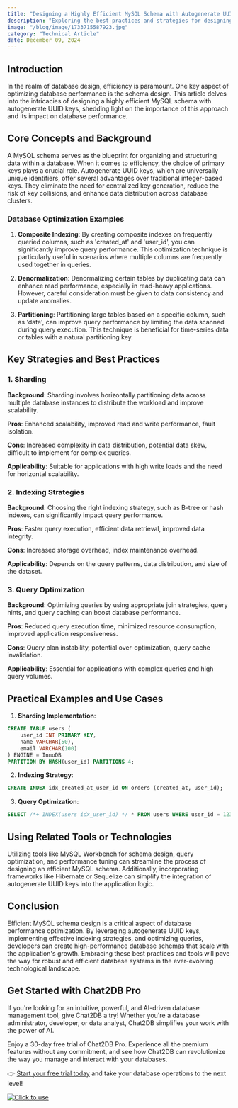 ```yaml
---
title: "Designing a Highly Efficient MySQL Schema with Autogenerate UUID Keys"
description: "Exploring the best practices and strategies for designing a highly efficient MySQL schema with autogenerate UUID keys."
image: "/blog/image/1733715587923.jpg"
category: "Technical Article"
date: December 09, 2024
---
```


## Introduction

In the realm of database design, efficiency is paramount. One key aspect of optimizing database performance is the schema design. This article delves into the intricacies of designing a highly efficient MySQL schema with autogenerate UUID keys, shedding light on the importance of this approach and its impact on database performance.

## Core Concepts and Background

A MySQL schema serves as the blueprint for organizing and structuring data within a database. When it comes to efficiency, the choice of primary keys plays a crucial role. Autogenerate UUID keys, which are universally unique identifiers, offer several advantages over traditional integer-based keys. They eliminate the need for centralized key generation, reduce the risk of key collisions, and enhance data distribution across database clusters.

### Database Optimization Examples

1. **Composite Indexing**: By creating composite indexes on frequently queried columns, such as 'created_at' and 'user_id', you can significantly improve query performance. This optimization technique is particularly useful in scenarios where multiple columns are frequently used together in queries.

2. **Denormalization**: Denormalizing certain tables by duplicating data can enhance read performance, especially in read-heavy applications. However, careful consideration must be given to data consistency and update anomalies.

3. **Partitioning**: Partitioning large tables based on a specific column, such as 'date', can improve query performance by limiting the data scanned during query execution. This technique is beneficial for time-series data or tables with a natural partitioning key.

## Key Strategies and Best Practices

### 1. Sharding

**Background**: Sharding involves horizontally partitioning data across multiple database instances to distribute the workload and improve scalability.

**Pros**: Enhanced scalability, improved read and write performance, fault isolation.

**Cons**: Increased complexity in data distribution, potential data skew, difficult to implement for complex queries.

**Applicability**: Suitable for applications with high write loads and the need for horizontal scalability.

### 2. Indexing Strategies

**Background**: Choosing the right indexing strategy, such as B-tree or hash indexes, can significantly impact query performance.

**Pros**: Faster query execution, efficient data retrieval, improved data integrity.

**Cons**: Increased storage overhead, index maintenance overhead.

**Applicability**: Depends on the query patterns, data distribution, and size of the dataset.

### 3. Query Optimization

**Background**: Optimizing queries by using appropriate join strategies, query hints, and query caching can boost database performance.

**Pros**: Reduced query execution time, minimized resource consumption, improved application responsiveness.

**Cons**: Query plan instability, potential over-optimization, query cache invalidation.

**Applicability**: Essential for applications with complex queries and high query volumes.

## Practical Examples and Use Cases

1. **Sharding Implementation**:
```sql
CREATE TABLE users (
    user_id INT PRIMARY KEY,
    name VARCHAR(50),
    email VARCHAR(100)
) ENGINE = InnoDB
PARTITION BY HASH(user_id) PARTITIONS 4;
```

2. **Indexing Strategy**:
```sql
CREATE INDEX idx_created_at_user_id ON orders (created_at, user_id);
```

3. **Query Optimization**:
```sql
SELECT /*+ INDEX(users idx_user_id) */ * FROM users WHERE user_id = 123;
```

## Using Related Tools or Technologies

Utilizing tools like MySQL Workbench for schema design, query optimization, and performance tuning can streamline the process of designing an efficient MySQL schema. Additionally, incorporating frameworks like Hibernate or Sequelize can simplify the integration of autogenerate UUID keys into the application logic.

## Conclusion

Efficient MySQL schema design is a critical aspect of database performance optimization. By leveraging autogenerate UUID keys, implementing effective indexing strategies, and optimizing queries, developers can create high-performance database schemas that scale with the application's growth. Embracing these best practices and tools will pave the way for robust and efficient database systems in the ever-evolving technological landscape.

## Get Started with Chat2DB Pro

If you're looking for an intuitive, powerful, and AI-driven database management tool, give Chat2DB a try! Whether you're a database administrator, developer, or data analyst, Chat2DB simplifies your work with the power of AI.

Enjoy a 30-day free trial of Chat2DB Pro. Experience all the premium features without any commitment, and see how Chat2DB can revolutionize the way you manage and interact with your databases.

👉 [Start your free trial today](https://chat2db.ai/pricing) and take your database operations to the next level!


[![Click to use](/image/blog/bg/chat2db.jpg)](https://chat2db.ai/)
